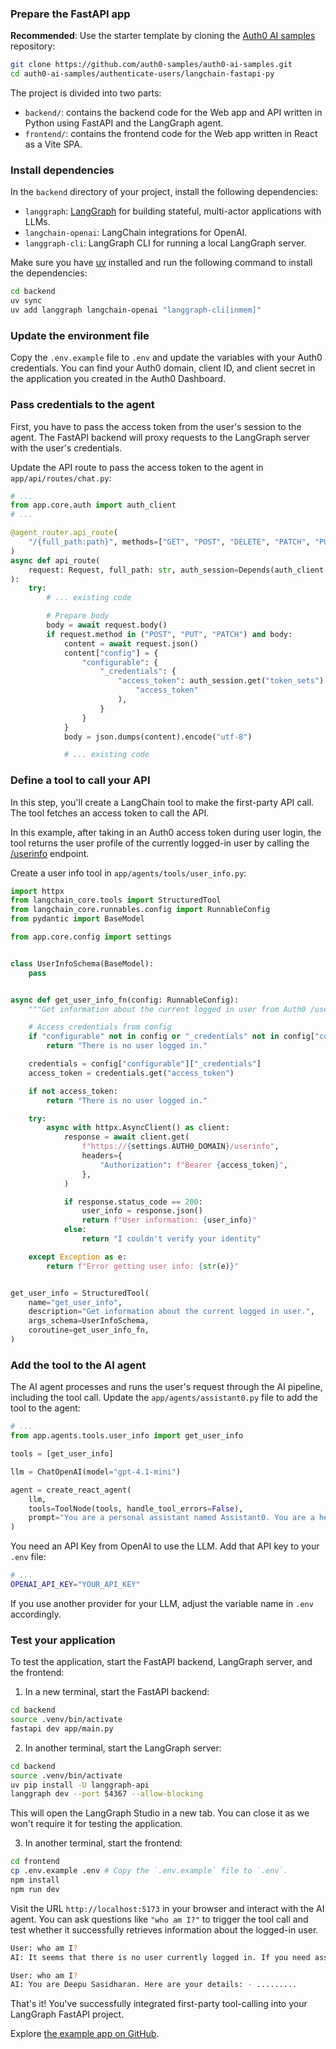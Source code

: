
<Prerequisites
  callbackUrl="http://localhost:8000/api/auth/callback"
  logoutUrl="http://localhost:5173"
/>

### Prepare the FastAPI app

**Recommended**: Use the starter template by cloning the [Auth0 AI samples](https://github.com/auth0-samples/auth0-ai-samples) repository:

```bash wrap lines
git clone https://github.com/auth0-samples/auth0-ai-samples.git
cd auth0-ai-samples/authenticate-users/langchain-fastapi-py
```

The project is divided into two parts:

- `backend/`: contains the backend code for the Web app and API written in Python using FastAPI and the LangGraph agent.
- `frontend/`: contains the frontend code for the Web app written in React as a Vite SPA.

### Install dependencies

In the `backend` directory of your project, install the following dependencies:

- `langgraph`: [LangGraph](https://pypi.org/project/langgraph/) for building stateful, multi-actor applications with LLMs.
- `langchain-openai`: LangChain integrations for OpenAI.
- `langgraph-cli`: LangGraph CLI for running a local LangGraph server.

Make sure you have [uv](https://docs.astral.sh/uv/) installed and run the following command to install the dependencies:

```bash wrap lines
cd backend
uv sync
uv add langgraph langchain-openai "langgraph-cli[inmem]"
```

### Update the environment file

Copy the `.env.example` file to `.env` and update the variables with your Auth0 credentials. You can find your Auth0 domain, client ID, and client secret in the application you created in the Auth0 Dashboard.

### Pass credentials to the agent

First, you have to pass the access token from the user's session to the agent. The FastAPI backend will proxy requests to the LangGraph server with the user's credentials.

Update the API route to pass the access token to the agent in `app/api/routes/chat.py`:

```python app/api/routes/chat.py wrap lines highlight={2,9,21-23}
# ...
from app.core.auth import auth_client
# ...

@agent_router.api_route(
    "/{full_path:path}", methods=["GET", "POST", "DELETE", "PATCH", "PUT", "OPTIONS"]
)
async def api_route(
    request: Request, full_path: str, auth_session=Depends(auth_client.require_session)
):
    try:
        # ... existing code

        # Prepare body
        body = await request.body()
        if request.method in ("POST", "PUT", "PATCH") and body:
            content = await request.json()
            content["config"] = {
                "configurable": {
                    "_credentials": {
                        "access_token": auth_session.get("token_sets")[0].get(
                            "access_token"
                        ),
                    }
                }
            }
            body = json.dumps(content).encode("utf-8")

            # ... existing code
```

### Define a tool to call your API

In this step, you'll create a LangChain tool to make the first-party API call. The tool fetches an access token to call the API.

In this example, after taking in an Auth0 access token during user login, the tool returns the user profile of the currently logged-in user by calling the [/userinfo](https://auth0.com/docs/api/authentication/user-profile/get-user-info) endpoint.

Create a user info tool in `app/agents/tools/user_info.py`:

```python app/agents/tools/user_info.py wrap lines
import httpx
from langchain_core.tools import StructuredTool
from langchain_core.runnables.config import RunnableConfig
from pydantic import BaseModel

from app.core.config import settings


class UserInfoSchema(BaseModel):
    pass


async def get_user_info_fn(config: RunnableConfig):
    """Get information about the current logged in user from Auth0 /userinfo endpoint."""

    # Access credentials from config
    if "configurable" not in config or "_credentials" not in config["configurable"]:
        return "There is no user logged in."

    credentials = config["configurable"]["_credentials"]
    access_token = credentials.get("access_token")

    if not access_token:
        return "There is no user logged in."

    try:
        async with httpx.AsyncClient() as client:
            response = await client.get(
                f"https://{settings.AUTH0_DOMAIN}/userinfo",
                headers={
                    "Authorization": f"Bearer {access_token}",
                },
            )

            if response.status_code == 200:
                user_info = response.json()
                return f"User information: {user_info}"
            else:
                return "I couldn't verify your identity"

    except Exception as e:
        return f"Error getting user info: {str(e)}"


get_user_info = StructuredTool(
    name="get_user_info",
    description="Get information about the current logged in user.",
    args_schema=UserInfoSchema,
    coroutine=get_user_info_fn,
)
```

### Add the tool to the AI agent

The AI agent processes and runs the user's request through the AI pipeline, including the tool call. Update the `app/agents/assistant0.py` file to add the tool to the agent:

```python app/agents/assistant0.py wrap lines highlight={2,4}
# ...
from app.agents.tools.user_info import get_user_info

tools = [get_user_info]

llm = ChatOpenAI(model="gpt-4.1-mini")

agent = create_react_agent(
    llm,
    tools=ToolNode(tools, handle_tool_errors=False),
    prompt="You are a personal assistant named Assistant0. You are a helpful assistant that can answer questions and help with tasks. You have access to a set of tools, use the tools as needed to answer the user's question. Render the email body as a markdown block, do not wrap it in code blocks.",
)
```

You need an API Key from OpenAI to use the LLM. Add that API key to your `.env` file:

```bash .env wrap lines
# ...
OPENAI_API_KEY="YOUR_API_KEY"
```

If you use another provider for your LLM, adjust the variable name in `.env` accordingly.

### Test your application

To test the application, start the FastAPI backend, LangGraph server, and the frontend:

1. In a new terminal, start the FastAPI backend:

```bash wrap lines
cd backend
source .venv/bin/activate
fastapi dev app/main.py
```

2. In another terminal, start the LangGraph server:

```bash wrap lines
cd backend
source .venv/bin/activate
uv pip install -U langgraph-api
langgraph dev --port 54367 --allow-blocking
```

<Note>
  This will open the LangGraph Studio in a new tab. You can close it as we won't
  require it for testing the application.
</Note>

3. In another terminal, start the frontend:

```bash wrap lines
cd frontend
cp .env.example .env # Copy the `.env.example` file to `.env`.
npm install
npm run dev
```

Visit the URL `http://localhost:5173` in your browser and interact with the AI agent. You can ask questions like `"who am I?"` to trigger the tool call and test whether it successfully retrieves information about the logged-in user.

```bash wrap lines
User: who am I?
AI: It seems that there is no user currently logged in. If you need assistance with anything else, feel free to ask!

User: who am I?
AI: You are Deepu Sasidharan. Here are your details: - .........
```

That's it! You've successfully integrated first-party tool-calling into your LangGraph FastAPI project.

Explore [the example app on GitHub](https://github.com/auth0-samples/auth0-ai-samples/tree/main/call-apis-on-users-behalf/your-api/langchain-fastapi-py).
